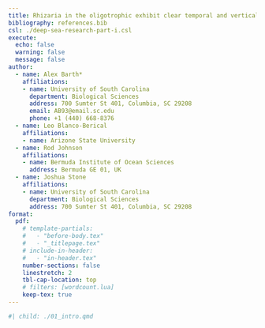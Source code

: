 ```yaml
---
title: Rhizaria in the oligotrophic exhibit clear temporal and vertical variability.
bibliography: references.bib
csl: ./deep-sea-research-part-i.csl
execute:
  echo: false
  warning: false
  message: false
author:
  - name: Alex Barth*
    affiliations:
    - name: University of South Carolina
      department: Biological Sciences
      address: 700 Sumter St 401, Columbia, SC 29208
      email: AB93@email.sc.edu
      phone: +1 (440) 668-8376
  - name: Leo Blanco-Berical
    affiliations:
    - name: Arizone State University
  - name: Rod Johnson
    affiliations: 
    - name: Bermuda Institute of Ocean Sciences
      address: Bermuda GE 01, UK
  - name: Joshua Stone
    affiliations:
    - name: University of South Carolina
      department: Biological Sciences
      address: 700 Sumter St 401, Columbia, SC 29208
format:
  pdf:
    # template-partials:
    #   - "before-body.tex"
    #   - "_titlepage.tex"
    # include-in-header:
    #   - "in-header.tex"
    number-sections: false
    linestretch: 2
    tbl-cap-location: top
    # filters: [wordcount.lua]
    keep-tex: true
---
```




```r
#| child: ./01_intro.qmd
```


